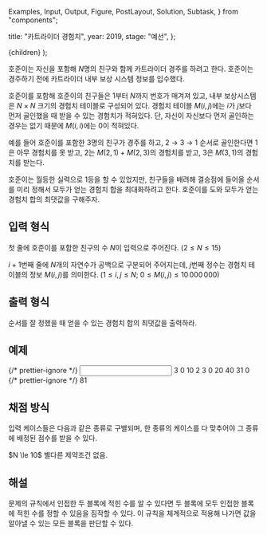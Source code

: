   Examples,
  Input,
  Output,
  Figure,
  PostLayout,
  Solution,
  Subtask,
} from "components";

  title: "카트라이더 경험치",
  year: 2019,
  stage: "예선",
};

  <PostLayout meta={meta}>{children}</PostLayout>
);

호준이는 자신을 포함해 $N$명의 친구와 함께 카트라이더 경주를 하려고 한다. 호준이는 경주하기 전에 카트라이더 내부 보상 시스템 정보를 입수했다.

호준이를 포함해 호준이의 친구들은 $1$부터 $N$까지 번호가 매겨져 있고, 내부 보상시스템은 $N\times N$ 크기의 경험치 테이블로 구성되어 있다. 경험치 테이블 $M(i, j)$에는 $i$가 $j$보다 먼저 골인했을 때 받을 수 있는 경험치가 적혀있다. 단, 자신이 자신보다 먼저 골인하는 경우는 없기 때문에 $M(i, i)$에는 $0$이 적혀있다.

예를 들어 호준이를 포함한 $3$명의 친구가 경주를 하고, $2$ → $3$ → $1$ 순서로 골인한다면 $1$은 아무 경험치를 못 받고, $2$는 $M(2, 1) + M(2, 3)$의 경험치를 받고, $3$은 $M(3, 1)$의 경험치를 받는다.

호준이는 월등한 실력으로 $1$등을 할 수 있었지만, 친구들을 배려해 결승점에 들어올 순서를 미리 정해서 모두가 얻는 경험치 합을 최대화하려고 한다. 호준이를 도와 모두가 얻는 경험치 합의 최댓값을 구해주자.

## 입력 형식

첫 줄에 호준이를 포함한 친구의 수 $N$이 입력으로 주어진다. ($2 \le N \le 15$)

$i+1$번째 줄에 $N$개의 자연수가 공백으로 구분되어 주어지는데, $j$번째 정수는 경험치 테이블의 정보 $M(i, j)$를 의미한다. ($1 \le i, j \le N$; $0 \le M(i, j) \le 10\,000\,000$)

## 출력 형식

순서를 잘 정했을 때 얻을 수 있는 경험치 합의 최댓값을 출력하라.

## 예제

<Examples>
  {/* prettier-ignore */}
  <Input>
    3
    0 10 2
    3 0 20
    40 31 0
  </Input>
  {/* prettier-ignore */}
  <Output>
    81
  </Output>
</Examples>

## 채점 방식

입력 케이스들은 다음과 같은 종류로 구별되며, 한 종류의 케이스를 다 맞추어야 그 종류에 배정된 점수를 받을 수 있다.

<Subtask index={1} score={43}>
  $N \le 10$
</Subtask>
<Subtask index={2} score={57}>
  별다른 제약조건 없음.
</Subtask>

## 해설

<Solution>
  문제의 규칙에서 인접한 두 블록에 적힌 수를 알 수 있다면 두 블록에 모두 인접한
  블록에 적힌 수를 정할 수 있음을 짐작할 수 있다. 이 규칙을 체계적으로 적용해
  나가면 값을 알아낼 수 있는 모든 블록을 판단할 수 있다.
</Solution>
